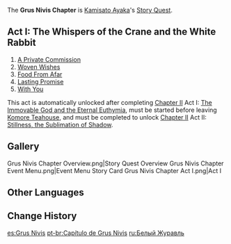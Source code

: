 {{Chapter Infobox
|character       = Kamisato Ayaka
|short           = Grus Nivis
|act1            = The Whispers of the Crane and the White Rabbit
|ARReq1          = 30
|archonQuestReq1 = [[Chapter II]] Act I: [[The Immovable God and the Eternal Euthymia]]
}}
The '''Grus Nivis Chapter''' is [[Kamisato Ayaka]]'s [[Story Quest]].

==Act I: The Whispers of the Crane and the White Rabbit==
{{Main|The Whispers of the Crane and the White Rabbit}}
{{Description|An old notebook brings a forgotten name to light.<br />"Tsubaki" &mdash; a personality that shines through the pages like a brilliant red flower against a field of snow, and old friend of Ayaka's mother's who has now captivated Ayaka herself...<br />It's time to meet this extraordinary individual in the flesh! Take a greeting gift, prepare yourself, and join Ayaka on this journey of discovery.}}
# [[A Private Commission]]
# [[Woven Wishes]]
# [[Food From Afar]]
# [[Lasting Promise]]
# [[With You]]

This act is automatically unlocked after completing [[Chapter II]] Act I: [[The Immovable God and the Eternal Euthymia]], must be started before leaving [[Komore Teahouse]], and must be completed to unlock [[Chapter II]] Act II: [[Stillness, the Sublimation of Shadow]].

==Gallery==
<gallery>
Grus Nivis Chapter Overview.png|Story Quest Overview
Grus Nivis Chapter Event Menu.png|Event Menu
Story Card Grus Nivis Chapter Act I.png|Act I
</gallery>

==Other Languages==
{{Other Languages
|en      = Grus Nivis Chapter
|zhs     = 雪鹤之章
|zhs_rm  = Xuěhè zhī Zhāng
|zht     = 雪鶴之章
|zht_rm  = Xuěhè zhī Zhāng
|zh_tl   = Chapter of the Snow Crane
|ja      = 雪鶴の章
|ja_rm   = Yukitsuru no Shou{{Assumed}}
|ja_tl   = Chapter of the Snow Crane
|ko      = 설학의 장
|ko_rm   = Seolhak-ui Jang
|ko_tl   = Snow Crane Chapter
|es      = Grus Nivis
|fr      = Grus Nivis
|ru      = Белый журавль
|ru_tl   = White Crane
|th      = บทแห่งกระเรียนหิมะ
|th_rm   = Bot Haeng Krarian Hima
|th_tl   = Chapter of the Snow Crane
|vi      = {{tt|Chương|章}} {{tt|Tuyết Hạc|雪鹤}}
|vi_tl   = <!--Snow-Crane Chapter-->{{Sino|vi|part=1}}
|de      = Grus Nivis
|id      = Chapter Grus Nivis
|pt      = Capítulo de Grus Nivis
|pt_tl   = 
|tr      = Kar Turnası Bölümü
|tr_tl   = 
|it      = Capitolo della Grus Nivis
|it_tl   = 
}}

==Change History==
{{Change History|2.0}}

[[es:Grus Nivis]]
[[pt-br:Capítulo de Grus Nivis]]
[[ru:Белый Журавль]]